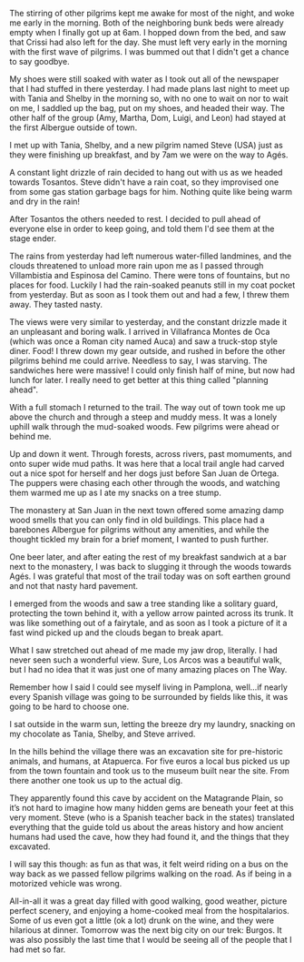 The stirring of other pilgrims kept me awake for most of the night, and
woke me early in the morning. Both of the neighboring bunk beds were already
empty when I finally got up at 6am. I hopped down from the bed, and saw that
Crissi had also left for the day. She must left very early in the morning with
the first wave of pilgrims. I was bummed out that I didn't get a chance to say
goodbye.

<Stats miles="17.2" steps="38987" />

My shoes were still soaked with water as I took out all of the newspaper that
I had stuffed in there yesterday. I had made plans last night to meet up with
Tania and Shelby in the morning so, with no one to wait on nor to wait on me,
I saddled up the bag, put on my shoes, and headed their way. The other half
of the group (Amy, Martha, Dom, Luigi, and Leon) had stayed at the first
Albergue outside of town.

I met up with Tania, Shelby, and a new pilgrim named Steve (USA) just as they
were finishing up breakfast, and by 7am we were on the way to Agés.

A constant light drizzle of rain decided to hang out with us as we headed
towards Tosantos. Steve didn't have a rain coat, so they improvised one from
some gas station garbage bags for him. Nothing quite like being warm and dry in
the rain!

After Tosantos the others needed to rest. I decided to pull ahead of everyone
else in order to keep going, and told them I'd see them at the stage ender.

The rains from yesterday had left numerous water-filled landmines, and the
clouds threatened to unload more rain upon me as I passed through Villambistia
and Espinosa del Camino. There were tons of fountains, but no places for food.
Luckily I had the rain-soaked peanuts still in my coat pocket from yesterday.
But as soon as I took them out and had a few, I threw them away. They tasted
nasty.

The views were very similar to yesterday, and the constant drizzle made it an
unpleasant and boring walk. I arrived in Villafranca Montes de Oca (which was
once a Roman city named Auca) and saw a truck-stop style diner. Food! I threw
down my gear outside, and rushed in before the other pilgrims behind me could
arrive. Needless to say, I was starving. The sandwiches here were massive! I
could only finish half of mine, but now had lunch for later. I really need to
get better at this thing called "planning ahead".

With a full stomach I returned to the trail. The way out of town took me up
above the church and through a steep and muddy mess. It was a lonely uphill
walk through the mud-soaked woods. Few pilgrims were ahead or behind me.

Up and down it went. Through forests, across rivers, past momuments, and onto
super wide mud paths. It was here that a local trail angle had carved out a
nice spot for herself and her dogs just before San Juan de Ortega. The puppers
were chasing each other through the woods, and watching them warmed me up as I
ate my snacks on a tree stump.

The monastery at San Juan in the next town offered some amazing damp wood smells
that you can only find in old buildings. This place had a barebones Albergue
for pilgrims without any amenities, and while the thought tickled my brain for
a brief moment, I wanted to push further.

One beer later, and after eating the rest of my breakfast sandwich at a bar next
to the monastery, I was back to slugging it through the woods towards Agés. I
was grateful that most of the trail today was on soft earthen ground and not
that nasty hard pavement.

I emerged from the woods and saw a tree standing like a solitary guard,
protecting the town behind it, with a yellow arrow painted across its trunk. It
was like something out of a fairytale, and as soon as I took a picture of it a
fast wind picked up and the clouds began to break apart.

What I saw stretched out ahead of me made my jaw drop, literally. I had never
seen such a wonderful view. Sure, Los Arcos was a beautiful walk, but I had no
idea that it was just one of many amazing places on The Way.

Remember how I said I could see myself living in Pamplona, well…if nearly every
Spanish village was going to be surrounded by fields like this, it was going to
be hard to choose one.

I sat outside in the warm sun, letting the breeze dry my laundry, snacking on my
chocolate as Tania, Shelby, and Steve arrived.

In the hills behind the village there was an excavation site for pre-historic
animals, and humans, at Atapuerca. For five euros a local bus picked us up from
the town fountain and took us to the museum built near the site. From there
another one took us up to the actual dig.

They apparently found this cave by accident on the Matagrande Plain, so it’s not
hard to imagine how many hidden gems are beneath your feet at this very moment.
Steve (who is a Spanish teacher back in the states) translated everything that
the guide told us about the areas history and how ancient humans had used the
cave, how they had found it, and the things that they excavated.

I will say this though: as fun as that was, it felt weird riding on a bus on the
way back as we passed fellow pilgrims walking on the road. As if being in a
motorized vehicle was wrong.

All-in-all it was a great day filled with good walking, good weather, picture
perfect scenery, and enjoying a home-cooked meal from the hospitalarios. Some
of us even got a little (ok a lot) drunk on the wine, and they were hilarious
at dinner. Tomorrow was the next big city on our trek: Burgos. It was also
possibly the last time that I would be seeing all of the people that I had met
so far.
